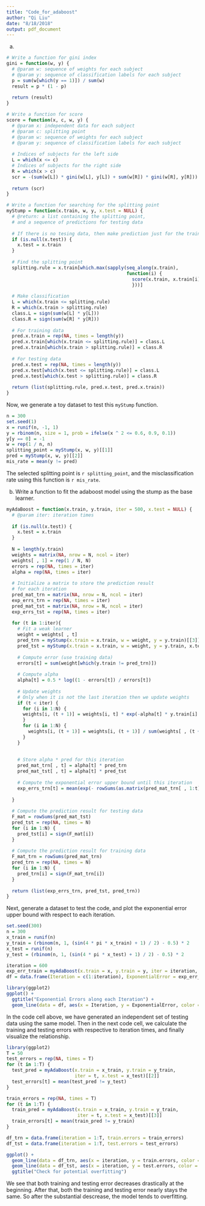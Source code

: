 ```yaml
---
title: "Code_for_adaboost"
author: "Qi Liu"
date: "8/18/2018"
output: pdf_document
---
```


a)  
```r
# Write a function for gini index
gini = function(w, y) {
  # @param w: sequence of weights for each subject
  # @param y: sequence of classification labels for each subject
  p = sum(w[which(y == 1)]) / sum(w)
  result = p * (1 - p)
  
  return (result)
}

# Write a function for score
score = function(x, c, w, y) {
  # @param x: independent data for each subject
  # @param c: splitting point
  # @param w: sequence of weights for each subject
  # @param y: sequence of classification labels for each subject
  
  # Indices of subjects for the left side
  L = which(x <= c)
  # Indices of subjects for the right side
  R = which(x > c)
  scr = -(sum(w[L]) * gini(w[L], y[L]) + sum(w[R]) * gini(w[R], y[R])) / sum(w)
  
  return (scr)
}

# Write a function for searching for the splitting point
myStump = function(x.train, w, y, x.test = NULL) {
  # @return: a list containing the splitting point, 
  # and a sequence of predictions for testing data
  
  # If there is no tesing data, then make prediction just for the training data
  if (is.null(x.test)) {
    x.test = x.train
  }
  
  # Find the splitting point
  splitting.rule = x.train[which.max(sapply(seq_along(x.train), 
                                            function(i) {
                                              score(x.train, x.train[i], w, y)
                                              }))]
  
  # Make classification
  L = which(x.train <= splitting.rule)
  R = which(x.train > splitting.rule)
  class.L = sign(sum(w[L] * y[L]))
  class.R = sign(sum(w[R] * y[R]))
  
  # For training data
  pred.x.train = rep(NA, times = length(y))
  pred.x.train[which(x.train <= splitting.rule)] = class.L
  pred.x.train[which(x.train > splitting.rule)] = class.R
  
  # For testing data
  pred.x.test = rep(NA, times = length(y))
  pred.x.test[which(x.test <= splitting.rule)] = class.L
  pred.x.test[which(x.test > splitting.rule)] = class.R
  
  return (list(splitting.rule, pred.x.test, pred.x.train))
}
```  

Now, we generate a toy dataset to test this `myStump` function.  
```r
n = 300
set.seed(1)
x = runif(n, -1, 1)
y = rbinom(n, size = 1, prob = ifelse(x ^ 2 <= 0.6, 0.9, 0.1))
y[y == 0] = -1
w = rep(1 / n, n)
splitting_point = myStump(x, w, y)[[1]]
pred = myStump(x, w, y)[[2]]
mis_rate = mean(y != pred)
```  
The selected splitting point is `r splitting_point`, and the misclassification rate using this function is `r mis_rate`.


b)  
Write a function to fit the adaboost model using the stump as the base learner.  
```r
myAdaBoost = function(x.train, y.train, iter = 500, x.test = NULL) {
  # @param iter: iteration times
  
  if (is.null(x.test)) {
    x.test = x.train
  }
  
  N = length(y.train)
  weights = matrix(NA, nrow = N, ncol = iter)
  weights[ , 1] = rep(1 / N, N)
  errors = rep(NA, times = iter)
  alpha = rep(NA, times = iter)
  
  # Initialize a matrix to store the prediction result
  # for each iteration
  pred_mat_trn = matrix(NA, nrow = N, ncol = iter)
  exp_errs_trn = rep(NA, times = iter)
  pred_mat_tst = matrix(NA, nrow = N, ncol = iter)
  exp_errs_tst = rep(NA, times = iter)
  
  for (t in 1:iter){
    # Fit a weak learner
    weight = weights[ , t]
    pred_trn = myStump(x.train = x.train, w = weight, y = y.train)[[3]]
    pred_tst = myStump(x.train = x.train, w = weight, y = y.train, x.test)[[2]]
    
    # Compute error (use training data)
    errors[t] = sum(weight[which(y.train != pred_trn)])
    
    # Compute alpha
    alpha[t] = 0.5 * log((1 - errors[t]) / errors[t])
    
    # Update weights
    # Only when it is not the last iteration then we update weights
    if (t < iter) {
      for (i in 1:N) {
      weights[i, (t + 1)] = weights[i, t] * exp(-alpha[t] * y.train[i] * pred_trn[i])
      }
      for (i in 1:N) {
        weights[i, (t + 1)] = weights[i, (t + 1)] / sum(weights[ , (t + 1)])
      }
    }
    
    
    # Store alpha * pred for this iteration
    pred_mat_trn[ , t] = alpha[t] * pred_trn
    pred_mat_tst[ , t] = alpha[t] * pred_tst
    
    # Compute the exponential error upper bound until this iteration
    exp_errs_trn[t] = mean(exp(- rowSums(as.matrix(pred_mat_trn[ , 1:t])) * y.train))
    
  }
  
  # Compute the prediction result for testing data
  F_mat = rowSums(pred_mat_tst)
  pred_tst = rep(NA, times = N)
  for (i in 1:N) {
    pred_tst[i] = sign(F_mat[i])
  }
  
  # Compute the prediction result for training data
  F_mat_trn = rowSums(pred_mat_trn)
  pred_trn = rep(NA, times = N)
  for (i in 1:N) {
    pred_trn[i] = sign(F_mat_trn[i])
  }
  
  return (list(exp_errs_trn, pred_tst, pred_trn))
}
```  

Next, generate a dataset to test the code, and plot the exponential error upper bound with respect to each iteration.  
```r
set.seed(300)
n = 300
x_train = runif(n)
y_train = (rbinom(n, 1, (sin(4 * pi * x_train) + 1) / 2) - 0.5) * 2
x_test = runif(n)
y_test = (rbinom(n, 1, (sin(4 * pi * x_test) + 1) / 2) - 0.5) * 2
```

```r
iteration = 600
exp_err_train = myAdaBoost(x.train = x, y.train = y, iter = iteration, x.test = NULL)[[1]]
df = data.frame(Iteration = c(1:iteration), ExponentialError = exp_err_train)
```

```r
library(ggplot2)
ggplot() + 
  ggtitle("Exponential Errors along each Iteration") + 
  geom_line(data = df, aes(x = Iteration, y = ExponentialError, color = "Exponential Upper Bound")) 
```  

In the code cell above, we have generated an independent set of testing data using the same model. Then in the next code cell, we calculate the training and testing errors with respective to iteration times, and finally visualize the relationship.  
```r
library(ggplot2)
T = 50
test_errors = rep(NA, times = T)
for (t in 1:T) {
  test_pred = myAdaBoost(x.train = x_train, y.train = y_train, 
                         iter = t, x.test = x_test)[[2]]
  test_errors[t] = mean(test_pred != y_test)
}

train_errors = rep(NA, times = T)
for (t in 1:T) {
  train_pred = myAdaBoost(x.train = x_train, y.train = y_train, 
                          iter = t, x.test = x_test)[[3]]
  train_errors[t] = mean(train_pred != y_train)
}

df_trn = data.frame(iteration = 1:T, train.errors = train_errors)
df_tst = data.frame(iteration = 1:T, test.errors = test_errors)
```


```r
ggplot() + 
  geom_line(data = df_trn, aes(x = iteration, y = train.errors, color = "Training Errors"), size = 1.2) + 
  geom_line(data = df_tst, aes(x = iteration, y = test.errors, color = "Testing Errors"), size = 1.2) + 
  ggtitle("Check for potential overfitting") 


```  
We see that both training and testing error decreases drastically at the beginning. After that, both the training and testing error nearly stays the same. So after the substantial descrease, the model tends to overfitting. 